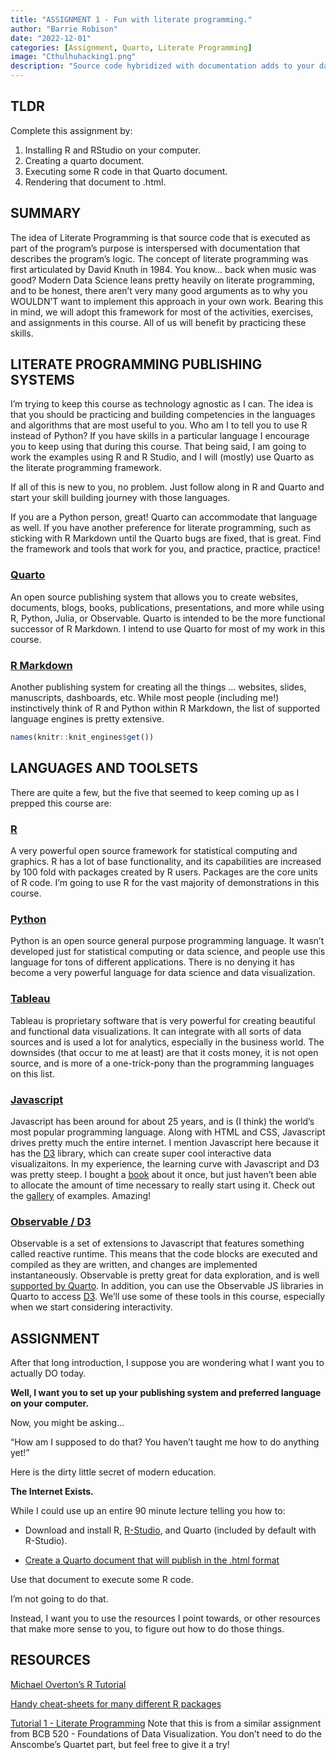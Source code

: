 ```yaml
---
title: "ASSIGNMENT 1 - Fun with literate programming."
author: "Barrie Robison"
date: "2022-12-01"
categories: [Assignment, Quarto, Literate Programming]
image: "Cthulhuhacking1.png"
description: "Source code hybridized with documentation adds to your data science spellbook."
---
```


## TLDR

Complete this assignment by:

1. Installing R and RStudio on your computer.
2. Creating a quarto document.
3. Executing some R code in that Quarto document.
4. Rendering that document to .html.

## SUMMARY

The idea of Literate Programming is that source code that is executed as part of the program's purpose is interspersed with documentation that describes the program's logic. The concept of literate programming was first articulated by David Knuth in 1984. You know... back when music was good? Modern Data Science leans pretty heavily on literate programming, and to be honest, there aren't very many good arguments as to why you WOULDN'T want to implement this approach in your own work. Bearing this in mind, we will adopt this framework for most of the activities, exercises, and assignments in this course. All of us will benefit by practicing these skills.

## LITERATE PROGRAMMING PUBLISHING SYSTEMS

I'm trying to keep this course as technology agnostic as I can. The idea is that you should be practicing and building competencies in the languages and algorithms that are most useful to you. Who am I to tell you to use R instead of Python? If you have skills in a particular language I encourage you to keep using that during this course. That being said, I am going to work the examples using R and R Studio, and I will (mostly) use Quarto as the literate programming framework.

If all of this is new to you, no problem. Just follow along in R and Quarto and start your skill building journey with those languages.

If you are a Python person, great! Quarto can accommodate that language as well. If you have another preference for literate programming, such as sticking with R Markdown until the Quarto bugs are fixed, that is great. Find the framework and tools that work for you, and practice, practice, practice!

### [Quarto](https://quarto.org)

An open source publishing system that allows you to create websites, documents, blogs, books, publications, presentations, and more while using R, Python, Julia, or Observable. Quarto is intended to be the more functional successor of R Markdown. I intend to use Quarto for most of my work in this course.

### [R Markdown](https://rmarkdown.rstudio.com)

Another publishing system for creating all the things ... websites, slides, manuscripts, dashboards, etc. While most people (including me!) instinctively think of R and Python within R Markdown, the list of supported language engines is pretty extensive.

```r
names(knitr::knit_engines$get())
```

## LANGUAGES AND TOOLSETS

There are quite a few, but the five that seemed to keep coming up as I prepped this course are:

### [R](https://www.r-project.org)

A very powerful open source framework for statistical computing and graphics. R has a lot of base functionality, and its capabilities are increased by 100 fold with packages created by R users. Packages are the core units of R code. I'm going to use R for the vast majority of demonstrations in this course.

### [Python](https://www.python.org)

Python is an open source general purpose programming language. It wasn't developed just for statistical computing or data science, and people use this language for tons of different applications. There is no denying it has become a very powerful language for data science and data visualization.

### [Tableau](https://www.tableau.com)

Tableau is proprietary software that is very powerful for creating beautiful and functional data visualizations. It can integrate with all sorts of data sources and is used a lot for analytics, especially in the business world. The downsides (that occur to me at least) are that it costs money, it is not open source, and is more of a one-trick-pony than the programming languages on this list.

### [Javascript](https://www.javascript.com)

Javascript has been around for about 25 years, and is (I think) the world's most popular programming language. Along with HTML and CSS, Javascript drives pretty much the entire internet. I mention Javascript here because it has the [D3](https://d3js.org) library, which can create super cool interactive data visualizaitons. In my experience, the learning curve with Javascript and D3 was pretty steep. I bought a [book](https://www.amazon.com/Interactive-Data-Visualization-Web-Introduction/dp/1491921285) about it once, but just haven't been able to allocate the amount of time necessary to really start using it. Check out the [gallery](https://observablehq.com/@d3/gallery) of examples. Amazing!

### [Observable / D3](https://observablehq.com/)

Observable is a set of extensions to Javascript that features something called reactive runtime. This means that the code blocks are executed and compiled as they are written, and changes are implemented instantaneously. Observable is pretty great for data exploration, and is well [supported by Quarto](https://quarto.org/docs/computations/ojs.html). In addition, you can use the Observable JS libraries in Quarto to access [D3](https://d3js.org). We'll use some of these tools in this course, especially when we start considering interactivity.

## ASSIGNMENT

After that long introduction, I suppose you are wondering what I want you to actually DO today.

**Well, I want you to set up your publishing system and preferred language on your computer.**

Now, you might be asking...

"How am I supposed to do that? You haven't taught me how to do anything yet!"

Here is the dirty little secret of modern education.

**The Internet Exists.**

While I could use up an entire 90 minute lecture telling you how to:

-   Download and install R, [R-Studio](https://posit.co/downloads/){target="_blank"}, and Quarto (included by default with R-Studio).

-   [Create a Quarto document that will publish in the .html format](https://quarto.org/docs/output-formats/html-basics.html){target="_blank"}

Use that document to execute some R code.  


I'm not going to do that.

Instead, I want you to use the resources I point towards, or other resources that make more sense to you, to figure out how to do those things.

## RESOURCES

[Michael Overton's R Tutorial](https://moverton.shinyapps.io/Tutorial_starting_R/)

[Handy cheat-sheets for many different R packages](https://posit.co/resources/cheatsheets/)

[Tutorial 1 - Literate Programming](https://professorpolymorphic.github.io/RobisonWebSite/BCB520/posts/T1-Lit-Prog/) Note that this is from a similar assignment from BCB 520 - Foundations of Data Visualization.  You don't need to do the Anscombe's Quartet part, but feel free to give it a try!


